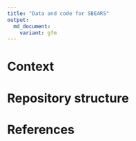 ```yaml
---
title: "Data and code for SBEARS"
output: 
  md_document:
    variant: gfm
---
```


# Context

# Repository structure

# References
